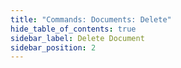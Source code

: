 ```yaml
---
title: "Commands: Documents: Delete"
hide_table_of_contents: true
sidebar_label: Delete Document
sidebar_position: 2
---
```





<LanguageSwitcher supportedLanguages={supportedLanguages} />

<LanguageContent language="csharp">
   <DeleteCsharp />
</LanguageContent>

<LanguageContent language="java">
   <DeleteJava />
</LanguageContent>

<LanguageContent language="http">
   <DeleteHttp />
</LanguageContent>


<!---
- [Get](../../../client-api/commands/documents/get)
- [Put](../../../client-api/commands/documents/put)
- [Revisions and concurrency with ETags](../../../client-api/concurrency/revisions-and-concurrency-with-etags)

-->
